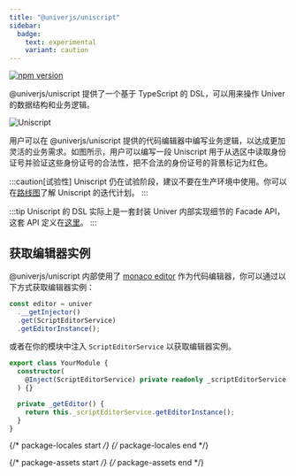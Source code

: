 ```yaml
---
title: "@univerjs/uniscript"
sidebar:
  badge:
    text: experimental
    variant: caution
---
```



[![npm version](https://img.shields.io/npm/v/@univerjs/uniscript)](https://npmjs.org/package/@univerjs/uniscript)

@univerjs/uniscript 提供了一个基于 TypeScript 的 DSL，可以用来操作 Univer 的数据结构和业务逻辑。

<Image src={UniscriptImg} alt="Uniscript" />

用户可以在 @univerjs/uniscript 提供的代码编辑器中编写业务逻辑，以达成更加灵活的业务需求。如图所示，用户可以编写一段 Uniscript 用于从选区中读取身份证号并验证这些身份证号的合法性，把不合法的身份证号的背景标记为红色。

:::caution[试验性]
Uniscript 仍在试验阶段，建议不要在生产环境中使用。你可以在[路线图](/guides/roadmap)了解 Uniscript 的迭代计划。
:::

:::tip
Uniscript 的 DSL 实际上是一套封装 Univer 内部实现细节的 Facade API，这套 API 定义在[这里](/guides/facade)。
:::

## 获取编辑器实例

@univerjs/uniscript 内部使用了 [monaco editor](https://microsoft.github.io/monaco-editor/) 作为代码编辑器，你可以通过以下方式获取编辑器实例：

```ts
const editor = univer
  .__getInjector()
  .get(ScriptEditorService)
  .getEditorInstance();
```

或者在你的模块中注入 `ScriptEditorService` 以获取编辑器实例。

```ts
export class YourModule {
  constructor(
    @Inject(ScriptEditorService) private readonly _scriptEditorService
  ) {}

  private _getEditor() {
    return this._scriptEditorService.getEditorInstance();
  }
}
```
{/* package-locales start */}
{/* package-locales end */}

{/* package-assets start */}
{/* package-assets end */}